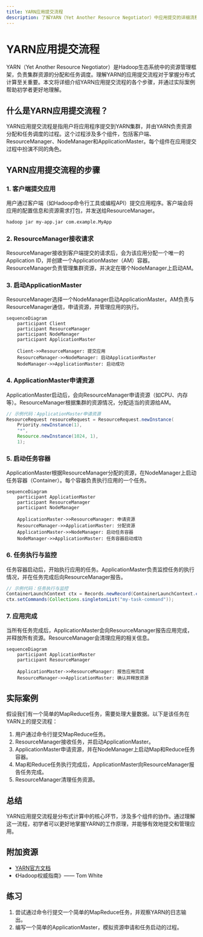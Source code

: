 ```yaml
---
title: YARN应用提交流程
description: 了解YARN（Yet Another Resource Negotiator）中应用提交的详细流程，适合初学者掌握资源管理的基本概念。
---
```


# YARN应用提交流程

YARN（Yet Another Resource Negotiator）是Hadoop生态系统中的资源管理框架，负责集群资源的分配和任务调度。理解YARN的应用提交流程对于掌握分布式计算至关重要。本文将详细介绍YARN应用提交流程的各个步骤，并通过实际案例帮助初学者更好地理解。

## 什么是YARN应用提交流程？

YARN应用提交流程是指用户将应用程序提交到YARN集群，并由YARN负责资源分配和任务调度的过程。这个过程涉及多个组件，包括客户端、ResourceManager、NodeManager和ApplicationMaster。每个组件在应用提交过程中扮演不同的角色。

## YARN应用提交流程的步骤

### 1. 客户端提交应用

用户通过客户端（如Hadoop命令行工具或编程API）提交应用程序。客户端会将应用的配置信息和资源需求打包，并发送给ResourceManager。

```bash
hadoop jar my-app.jar com.example.MyApp
```

### 2. ResourceManager接收请求

ResourceManager接收到客户端提交的请求后，会为该应用分配一个唯一的Application ID，并创建一个ApplicationMaster（AM）容器。ResourceManager负责管理集群资源，并决定在哪个NodeManager上启动AM。

### 3. 启动ApplicationMaster

ResourceManager选择一个NodeManager启动ApplicationMaster。AM负责与ResourceManager通信，申请资源，并管理应用的执行。

```mermaid
sequenceDiagram
    participant Client
    participant ResourceManager
    participant NodeManager
    participant ApplicationMaster

    Client->>ResourceManager: 提交应用
    ResourceManager->>NodeManager: 启动ApplicationMaster
    NodeManager->>ApplicationMaster: 启动成功
```

### 4. ApplicationMaster申请资源

ApplicationMaster启动后，会向ResourceManager申请资源（如CPU、内存等）。ResourceManager根据集群的资源情况，分配适当的资源给AM。

```java
// 示例代码：ApplicationMaster申请资源
ResourceRequest resourceRequest = ResourceRequest.newInstance(
    Priority.newInstance(1), 
    "*", 
    Resource.newInstance(1024, 1), 
    1);
```

### 5. 启动任务容器

ApplicationMaster根据ResourceManager分配的资源，在NodeManager上启动任务容器（Container）。每个容器负责执行应用的一个任务。

```mermaid
sequenceDiagram
    participant ApplicationMaster
    participant ResourceManager
    participant NodeManager

    ApplicationMaster->>ResourceManager: 申请资源
    ResourceManager->>ApplicationMaster: 分配资源
    ApplicationMaster->>NodeManager: 启动任务容器
    NodeManager->>ApplicationMaster: 任务容器启动成功
```

### 6. 任务执行与监控

任务容器启动后，开始执行应用的任务。ApplicationMaster负责监控任务的执行情况，并在任务完成后向ResourceManager报告。

```java
// 示例代码：任务执行与监控
ContainerLaunchContext ctx = Records.newRecord(ContainerLaunchContext.class);
ctx.setCommands(Collections.singletonList("my-task-command"));
```

### 7. 应用完成

当所有任务完成后，ApplicationMaster会向ResourceManager报告应用完成，并释放所有资源。ResourceManager会清理应用的相关信息。

```mermaid
sequenceDiagram
    participant ApplicationMaster
    participant ResourceManager

    ApplicationMaster->>ResourceManager: 报告应用完成
    ResourceManager->>ApplicationMaster: 确认并释放资源
```

## 实际案例

假设我们有一个简单的MapReduce任务，需要处理大量数据。以下是该任务在YARN上的提交流程：

1. 用户通过命令行提交MapReduce任务。
2. ResourceManager接收任务，并启动ApplicationMaster。
3. ApplicationMaster申请资源，并在NodeManager上启动Map和Reduce任务容器。
4. Map和Reduce任务执行完成后，ApplicationMaster向ResourceManager报告任务完成。
5. ResourceManager清理任务资源。

## 总结

YARN应用提交流程是分布式计算中的核心环节，涉及多个组件的协作。通过理解这一流程，初学者可以更好地掌握YARN的工作原理，并能够有效地提交和管理应用。

## 附加资源

- [YARN官方文档](https://hadoop.apache.org/docs/current/hadoop-yarn/hadoop-yarn-site/YARN.html)
- 《Hadoop权威指南》—— Tom White

## 练习

1. 尝试通过命令行提交一个简单的MapReduce任务，并观察YARN的日志输出。
2. 编写一个简单的ApplicationMaster，模拟资源申请和任务启动的过程。